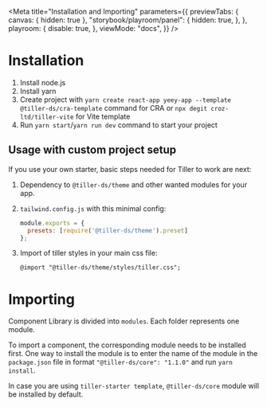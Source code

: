 
<Meta
  title="Installation and Importing"
  parameters={{
    previewTabs: {
      canvas: { hidden: true },
      "storybook/playroom/panel": {
        hidden: true,
      },
    },
    playroom: {
      disable: true,
    },
    viewMode: "docs",
  }}
/>

# Installation

1. Install node.js
2. Install yarn
3. Create project with `yarn create react-app yeey-app --template @tiller-ds/cra-template` command for CRA or `npx degit croz-ltd/tiller-vite` for Vite template
4. Run `yarn start`/`yarn run dev` command to start your project

## Usage with custom project setup

If you use your own starter, basic steps needed for Tiller to work are next:

1. Dependency to `@tiller-ds/theme` and other wanted modules for your app.

2. `tailwind.config.js` with this minimal config:

    ```js
    module.exports = {
      presets: [require('@tiller-ds/theme').preset]
    };
    ```

3. Import of tiller styles in your main css file:

    ```
    @import "@tiller-ds/theme/styles/tiller.css";
    ```

# Importing

Component Library is divided into `modules`. Each folder represents one module.

To import a component, the corresponding module needs to be installed first. One way to install the module is to enter the name of the module in the `package.json` file in format `"@tiller-ds/core": "1.1.0"` and run `yarn install`.

In case you are using `tiller-starter template`, `@tiller-ds/core` module will be installed by default.

